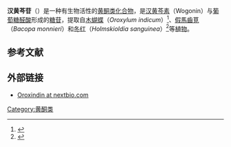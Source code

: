 {{chembox
| Verifiedfields = changed
| Watchedfields = changed
| verifiedrevid = 423307851
| Name = Oroxindin
| ImageFile = Oroxindin.svg
| ImageName = 
| IUPACName = 5-Hydroxy-8-methoxy-7-''O''-β-<small>D</small>-glucopyranuronosyl flavone
| OtherNames = Wogonin-7-''O''-β-<small>D</small>-glucuronide
|Section1={{Chembox Identifiers
| CASNo_Ref = {{cascite|correct|??}}
| CASNo= 51059-44-0
| UNII_Ref = {{fdacite|correct|FDA}}
| UNII = ETX4944Z3R
| PubChem= 3084961

|  ChemSpiderID_Ref = {{chemspidercite|changed|chemspider}}
| ChemSpiderID = 2341950
|  SMILES = COc1c(cc(c2c1oc(cc2=O)c3ccccc3)O)O[C@H]4[C@@H]([C@H]([C@@H]([C@H](O4)C(=O)O)O)O)O
|  InChI = 1/C22H20O11/c1-30-18-13(32-22-17(27)15(25)16(26)20(33-22)21(28)29)8-11(24)14-10(23)7-12(31-19(14)18)9-5-3-2-4-6-9/h2-8,15-17,20,22,24-27H,1H3,(H,28,29)/t15-,16-,17+,20-,22+/m0/s1
|  InChIKey = LNOHXHDWGCMVCO-NTKSAMNMBE
|  StdInChI_Ref = {{stdinchicite|changed|chemspider}}
| StdInChI = 1S/C22H20O11/c1-30-18-13(32-22-17(27)15(25)16(26)20(33-22)21(28)29)8-11(24)14-10(23)7-12(31-19(14)18)9-5-3-2-4-6-9/h2-8,15-17,20,22,24-27H,1H3,(H,28,29)/t15-,16-,17+,20-,22+/m0/s1
|  StdInChIKey_Ref = {{stdinchicite|changed|chemspider}}
| StdInChIKey = LNOHXHDWGCMVCO-NTKSAMNMSA-N

  }}
|Section2={{Chembox Properties
| Formula = C<sub>22</sub>H<sub>20</sub>O<sub>11</sub>
| MolarMass = 460.388 g/mol
| Density = 
| MeltingPt = 
| BoilingPt =
  }}
}}

'''汉黄芩苷'''（{{lang-en|Oroxindin}}）是一种有生物活性的[[黄酮类化合物|黄酮类化合物]]，是[[汉黄芩素|汉黄芩素]]（Wogonin）与[[葡萄糖醛酸|葡萄糖醛酸]]形成的[[糖苷|糖苷]]，提取自[[木蝴蝶|木蝴蝶]]（''Oroxylum indicum''）<ref>{{cite journal | title = Oroxindin—A new flavone glucuronide from Oroxylum indicum| doi = 10.1007/BF02844710| doi-broken-date = 2020-10-27}}</ref>、[[假馬齒莧|假馬齒莧]]（''Bacopa monnieri''）和[[冬红|冬红]]（''Holmskioldia sanguinea''）<ref>{{Cite web |url=http://cat.inist.fr/?aModele=afficheN&cpsidt=15532983 |title=Phytotoxic and antimicrobial constituents of Bacopa monnieri and Holmskioldia sanguinea |access-date=2021-01-06 |archive-date=2014-08-26 |archive-url=https://web.archive.org/web/20140826161111/http://cat.inist.fr/?aModele=afficheN&cpsidt=15532983 |dead-url=no }}</ref>等[[植物|植物]]。

== 参考文献 ==
{{Reflist}}

== 外部链接 ==
* [http://www.nextbio.com/b/search/ov/Oroxindin Oroxindin at nextbio.com] {{Wayback|url=http://www.nextbio.com/b/search/ov/Oroxindin |date=20120220084737 }}


[[Category:黄酮类|Category:黄酮类]]

{{Aromatic-stub}}